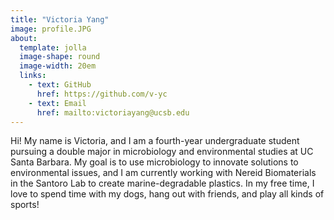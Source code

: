 ```yaml
---
title: "Victoria Yang"
image: profile.JPG
about:
  template: jolla
  image-shape: round
  image-width: 20em
  links:
    - text: GitHub
      href: https://github.com/v-yc
    - text: Email
      href: mailto:victoriayang@ucsb.edu
---
```


Hi! My name is Victoria, and I am a fourth-year undergraduate student pursuing a double major in microbiology and environmental studies at UC Santa Barbara. My goal is to use microbiology to innovate solutions to environmental issues, and I am currently working with Nereid Biomaterials in the Santoro Lab to create marine-degradable plastics. In my free time, I love to spend time with my dogs, hang out with friends, and play all kinds of sports!
